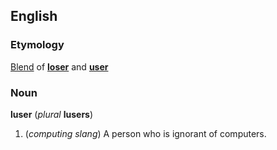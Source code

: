 ==English==
===Etymology===
[[Blend]] of '''[[loser]]''' and '''[[user]]'''

===Noun===
'''luser''' (''plural'' '''lusers''')

#(''computing slang'') A person who is ignorant of computers.
